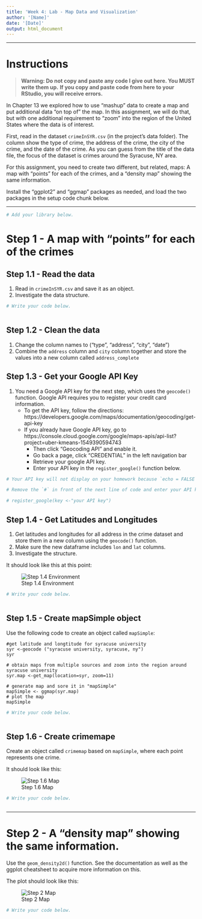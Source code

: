 ---
title: 'Week 4: Lab - Map Data and Visualization'
author: '[Name]'
date: '[Date]'
output: html_document
---

---

# Instructions

> **Warning: Do not copy and paste any code I give out here. You MUST write them up.** 
**If you copy and paste code from here to your RStudio, you will receive errors.** 

In Chapter 13 we explored how to use “mashup” data to create a map and put additional 
data “on top of” the map. In this assignment, we will do that, but with one 
additional requirement to “zoom” into the region of the United States where the
data is of interest.

First, read in the dataset `crimeInSYR.csv` (in the project's data folder). 
The column show the type of crime, the address of the crime, the city of the crime, 
and the date of the crime. As you can guess from the title of the data file, 
the focus of the dataset is crimes around the Syracuse, NY area.

For this assignment, you need to create two different, but related, maps: 
A map with “points” for each of the crimes, and a “density map” showing the same information.

Install the "ggplot2" and "ggmap" packages as needed, and load the two packages
in the setup code chunk below.

---

```{r setup, message = FALSE}
# Add your library below.


```

# Step 1 - A map with “points” for each of the crimes

## Step 1.1 - Read the data
1. Read in `crimeInSYR.csv` and save it as an object.
2. Investigate the data structure. 

```{r, "Step 1.1"}
# Write your code below.



```

## Step 1.2 - Clean the data
1. Change the column names to ("type", "address", "city", "date")
2. Combine the `address` column and `city` column together and store the values 
into a new column called `address_complete`

## Step 1.3 - Get your Google API Key
1. You need a Google API key for the next step, which uses the `geocode()` function. 
Google API requires you to register your  credit  card  information.
    - To get the API key, follow the directions:
https://developers.google.com/maps/documentation/geocoding/get-api-key
    - If you already have Google API key, go to 
https://console.cloud.google.com/google/maps-apis/api-list?project=uber-kmeans-1549390594743
      - Then click "Geocoding API" and enable it.
      - Go back a page, click "CREDENTIAL" in the left navigation bar
      - Retrieve your google API key.
      - Enter your API key in the `register_google()` function below.
      
```{r, "Step 1.3", echo = FALSE}
# Your API key will not display on your homework because `echo = FALSE`.

# Remove the `#` in front of the next line of code and enter your API key.

# register_google(key <-"your API key")

``` 

## Step 1.4 - Get Latitudes and Longitudes
1. Get latitudes and longitudes for all address in the crime dataset and store them 
in a new column using the `geocode()` function.
2. Make sure the new dataframe includes `lon` and `lat` columns.
3. Investigate the structure. 

It should look like this at this point:

![Step 1.4 Environment](data/week4lab1.PNG)

```{r, "Step 1.4"}
# Write your code below.



```

## Step 1.5 - Create mapSimple object

Use the following code to create an object called `mapSimple`:

```
#get latitude and longtitude for syracuse university
syr <-geocode ("syracuse university, syracuse, ny")
syr

# obtain maps from multiple sources and zoom into the region around syracuse university
syr.map <-get_map(location=syr, zoom=11)

# generate map and sore it in "mapSimple"
mapSimple <- ggmap(syr.map)
# plot the map
mapSimple
```

```{r, "Step 1.5"}
# Write your code below.



```

## Step 1.6 - Create crimemape

Create an object called `crimemap` based on `mapSimple`, where each point 
represents one crime.

It should look like this:

![Step 1.6 Map](data/week4lab2.PNG)

```{r, "Step 1.6"}
# Write your code below.



```

---

# Step 2 - A “density map” showing the same information.

Use the `geom_density2d()` function. See the documentation as well as the 
ggplot cheatsheet to acquire more information on this. 

The plot should look like this:

![Step 2 Map](data/week4lab3.PNG)

```{r, "Step 2"}
# Write your code below.



```